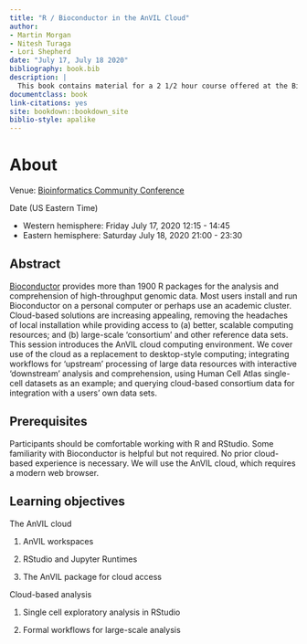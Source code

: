 ```yaml
--- 
title: "R / Bioconductor in the AnVIL Cloud"
author:
- Martin Morgan
- Nitesh Turaga
- Lori Shepherd
date: "July 17, July 18 2020"
bibliography: book.bib
description: |
  This book contains material for a 2 1/2 hour course offered at the Bioinformatics Community Conference 2020.
documentclass: book
link-citations: yes
site: bookdown::bookdown_site
biblio-style: apalike
---
```


# About {-}

Venue: [Bioinformatics Community Conference][BCC]

Date (US Eastern Time)

- Western hemisphere: Friday July 17, 2020 12:15 - 14:45
- Eastern hemisphere: Saturday July 18, 2020 21:00 - 23:30

[BCC]: https://bcc2020.sched.com/

## Abstract {-}

[Bioconductor][] provides more than 1900 R packages for the analysis
and comprehension of high-throughput genomic data. Most users install
and run Bioconductor on a personal computer or perhaps use an academic
cluster. Cloud-based solutions are increasing appealing, removing the
headaches of local installation while providing access to (a) better,
scalable computing resources; and (b) large-scale 'consortium' and
other reference data sets. This session introduces the AnVIL cloud
computing environment. We cover use of the cloud as a replacement to
desktop-style computing; integrating workflows for 'upstream'
processing of large data resources with interactive 'downstream'
analysis and comprehension, using Human Cell Atlas single-cell
datasets as an example; and querying cloud-based consortium data for
integration with a users' own data sets.

## Prerequisites {-}

Participants should be comfortable working with R and RStudio.  Some
familiarity with Bioconductor is helpful but not required.  No prior
cloud-based experience is necessary. We will use the AnVIL cloud,
which requires a modern web browser.

## Learning objectives {-}

The AnVIL cloud

1. AnVIL workspaces

1. RStudio and Jupyter Runtimes

1. The AnVIL package for cloud access

Cloud-based analysis

1. Single cell exploratory analysis in RStudio

1. Formal workflows for large-scale analysis

[Bioconductor]: https://bioconductor.org
